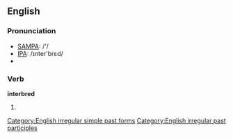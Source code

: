 ==English==

===Pronunciation===
*[[w:SAMPA|SAMPA]]: /'/
*[[w:IPA|IPA]]: /ɪnter'brεd/
*{{audio|en-us-interbred.ogg|Audio (US)}}

===Verb===
'''interbred'''
# {{past of|[[interbreed]]}}

[[Category:English irregular simple past forms]]
[[Category:English irregular past participles]]